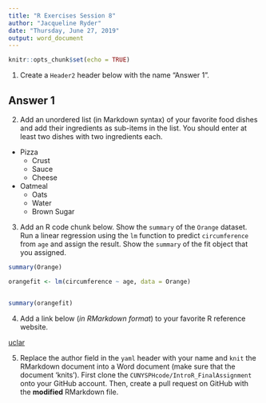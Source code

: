 ```yaml
---
title: "R Exercises Session 8"
author: "Jacqueline Ryder"
date: "Thursday, June 27, 2019"
output: word_document
---
```


```r
knitr::opts_chunk$set(echo = TRUE)
```

1. Create a `Header2` header below with the name "Answer 1".

## Answer 1 

2. Add an unordered list (in Markdown syntax) of your favorite food dishes and
add their ingredients as sub-items in the list. You should enter at least two
dishes with two ingredients each.

* Pizza
  * Crust
  * Sauce
  * Cheese
 
* Oatmeal
  * Oats
  * Water
  * Brown Sugar

3. Add an R code chunk below. Show the `summary` of the `Orange` dataset. Run a
linear regression using the `lm` function to predict `circumference` from `age`
and assign the result. Show the `summary` of the fit object that you assigned. 
```r

summary(Orange)

orangefit <- lm(circumference ~ age, data = Orange)


summary(orangefit)
```

4. Add a link below (_in RMarkdown format_) to your favorite R reference website.

[uclar](https://stats.idre.ucla.edu/r/) 

5. Replace the author field in the `yaml` header with your name and `knit` the
RMarkdown document into a Word document (make sure that the document 'knits').
First clone the `CUNYSPHcode/IntroR_FinalAssignment` onto your GitHub account.
Then, create a pull request on GitHub with the **modified** RMarkdown file. 

